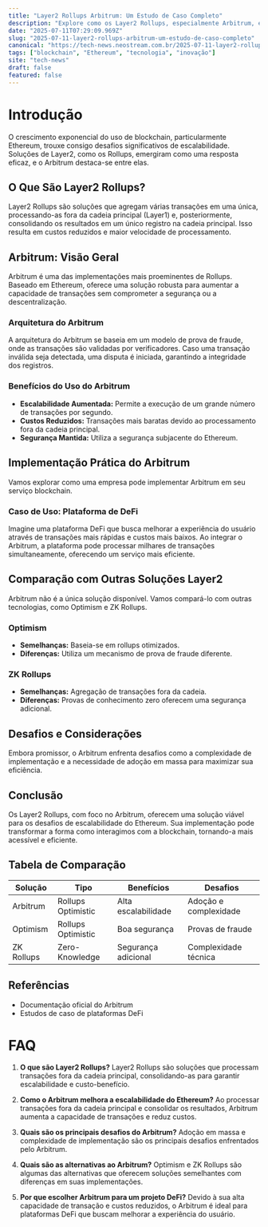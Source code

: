 ```yaml
---
title: "Layer2 Rollups Arbitrum: Um Estudo de Caso Completo"
description: "Explore como os Layer2 Rollups, especialmente Arbitrum, estão transformando a escalabilidade no Ethereum. Entenda sua arquitetura, benefícios e casos de uso."
date: "2025-07-11T07:29:09.969Z"
slug: "2025-07-11-layer2-rollups-arbitrum-um-estudo-de-caso-completo"
canonical: "https://tech-news.neostream.com.br/2025-07-11-layer2-rollups-arbitrum-um-estudo-de-caso-completo"
tags: ["blockchain", "Ethereum", "tecnologia", "inovação"]
site: "tech-news"
draft: false
featured: false
---
```


# Introdução
O crescimento exponencial do uso de blockchain, particularmente Ethereum, trouxe consigo desafios significativos de escalabilidade. Soluções de Layer2, como os Rollups, emergiram como uma resposta eficaz, e o Arbitrum destaca-se entre elas.

## O Que São Layer2 Rollups?
Layer2 Rollups são soluções que agregam várias transações em uma única, processando-as fora da cadeia principal (Layer1) e, posteriormente, consolidando os resultados em um único registro na cadeia principal. Isso resulta em custos reduzidos e maior velocidade de processamento.

## Arbitrum: Visão Geral
Arbitrum é uma das implementações mais proeminentes de Rollups. Baseado em Ethereum, oferece uma solução robusta para aumentar a capacidade de transações sem comprometer a segurança ou a descentralização.

### Arquitetura do Arbitrum
A arquitetura do Arbitrum se baseia em um modelo de prova de fraude, onde as transações são validadas por verificadores. Caso uma transação inválida seja detectada, uma disputa é iniciada, garantindo a integridade dos registros.

### Benefícios do Uso do Arbitrum
- **Escalabilidade Aumentada:** Permite a execução de um grande número de transações por segundo.
- **Custos Reduzidos:** Transações mais baratas devido ao processamento fora da cadeia principal.
- **Segurança Mantida:** Utiliza a segurança subjacente do Ethereum.

## Implementação Prática do Arbitrum
Vamos explorar como uma empresa pode implementar Arbitrum em seu serviço blockchain.

### Caso de Uso: Plataforma de DeFi
Imagine uma plataforma DeFi que busca melhorar a experiência do usuário através de transações mais rápidas e custos mais baixos. Ao integrar o Arbitrum, a plataforma pode processar milhares de transações simultaneamente, oferecendo um serviço mais eficiente.

## Comparação com Outras Soluções Layer2
Arbitrum não é a única solução disponível. Vamos compará-lo com outras tecnologias, como Optimism e ZK Rollups.

### Optimism
- **Semelhanças:** Baseia-se em rollups otimizados.
- **Diferenças:** Utiliza um mecanismo de prova de fraude diferente.

### ZK Rollups
- **Semelhanças:** Agregação de transações fora da cadeia.
- **Diferenças:** Provas de conhecimento zero oferecem uma segurança adicional.

## Desafios e Considerações
Embora promissor, o Arbitrum enfrenta desafios como a complexidade de implementação e a necessidade de adoção em massa para maximizar sua eficiência.

## Conclusão
Os Layer2 Rollups, com foco no Arbitrum, oferecem uma solução viável para os desafios de escalabilidade do Ethereum. Sua implementação pode transformar a forma como interagimos com a blockchain, tornando-a mais acessível e eficiente.

## Tabela de Comparação
| Solução      | Tipo             | Benefícios          | Desafios               |
|--------------|------------------|---------------------|------------------------|
| Arbitrum     | Rollups Optimistic | Alta escalabilidade | Adoção e complexidade  |
| Optimism     | Rollups Optimistic | Boa segurança       | Provas de fraude       |
| ZK Rollups   | Zero-Knowledge   | Segurança adicional | Complexidade técnica   |

## Referências
- Documentação oficial do Arbitrum
- Estudos de caso de plataformas DeFi

# FAQ
1. **O que são Layer2 Rollups?**
   Layer2 Rollups são soluções que processam transações fora da cadeia principal, consolidando-as para garantir escalabilidade e custo-benefício.

2. **Como o Arbitrum melhora a escalabilidade do Ethereum?**
   Ao processar transações fora da cadeia principal e consolidar os resultados, Arbitrum aumenta a capacidade de transações e reduz custos.

3. **Quais são os principais desafios do Arbitrum?**
   Adoção em massa e complexidade de implementação são os principais desafios enfrentados pelo Arbitrum.

4. **Quais são as alternativas ao Arbitrum?**
   Optimism e ZK Rollups são algumas das alternativas que oferecem soluções semelhantes com diferenças em suas implementações.

5. **Por que escolher Arbitrum para um projeto DeFi?**
   Devido à sua alta capacidade de transação e custos reduzidos, o Arbitrum é ideal para plataformas DeFi que buscam melhorar a experiência do usuário.